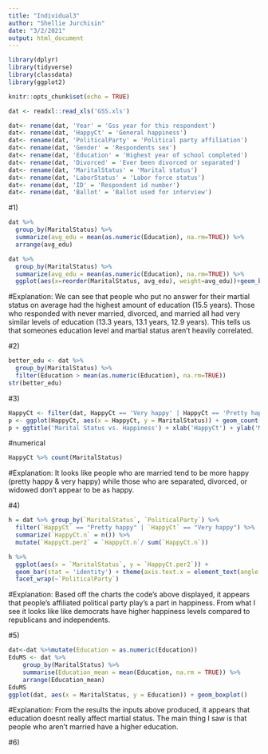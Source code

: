 ```yaml
---
title: "Individual3"
author: "Shellie Jurchisin"
date: "3/2/2021"
output: html_document
---
```

```r
library(dplyr)
library(tidyverse)
library(classdata)
library(ggplot2)
```

```r
knitr::opts_chunk$set(echo = TRUE)
```

```r
dat <- readxl::read_xls('GSS.xls')
```
```r
dat<- rename(dat, 'Year' = 'Gss year for this respondent')
dat<- rename(dat, 'HappyCt' = 'General happiness')
dat<- rename(dat, 'PoliticalParty' = 'Political party affiliation')
dat<- rename(dat, 'Gender' = 'Respondents sex')
dat<- rename(dat, 'Education' = 'Highest year of school completed')
dat<- rename(dat, 'Divorced' = 'Ever been divorced or separated')
dat<- rename(dat, 'MaritalStatus' = 'Marital status')
dat<- rename(dat, 'LaborStatus' = 'Labor force status')
dat<- rename(dat, 'ID' = 'Respondent id number')
dat<- rename(dat, 'Ballot' = 'Ballot used for interview')
```

#1)
```r
dat %>% 
  group_by(MaritalStatus) %>%
  summarize(avg_edu = mean(as.numeric(Education), na.rm=TRUE)) %>%
  arrange(avg_edu)
```
```r
dat %>% 
  group_by(MaritalStatus) %>%
  summarize(avg_edu = mean(as.numeric(Education), na.rm=TRUE)) %>%
  ggplot(aes(x=reorder(MaritalStatus, avg_edu), weight=avg_edu))+geom_bar(aes(fill=MaritalStatus), show.legend = FALSE) + xlab("Marital Status") + ylab("Average Time of Education (years)")
```
#Explanation: We can see that people who put no answer for their martial status on average had the highest amount of education (15.5 years). Those who responded with never married, divorced, and married all had very similar levels of education (13.3 years, 13.1 years, 12.9 years). This tells us that someones education level and martial status aren't heavily correlated.

#2)
```r
better_edu <- dat %>% 
  group_by(MaritalStatus) %>%
  filter(Education > mean(as.numeric(Education), na.rm=TRUE))
str(better_edu)
```
#3)
```r
HappyCt <- filter(dat, HappyCt == 'Very happy' | HappyCt == 'Pretty happy')
p <- ggplot(HappyCt, aes(x = HappyCt, y = MaritalStatus)) + geom_count()
p + ggtitle('Marital Status vs. Happiness') + xlab('HappyCt') + ylab('Marital Status')
```
#numerical
```r
HappyCt %>% count(MaritalStatus)
```
#Explanation: It looks like people who are married tend to be more happy (pretty happy & very happy) while those who are separated, divorced, or widowed don't appear to be as happy.

#4)
```r
h = dat %>% group_by(`MaritalStatus`, `PoliticalParty`) %>%
  filter(`HappyCt` == "Pretty happy" | `HappyCt` == "Very happy") %>%
  summarize(`HappyCt.n` = n()) %>%
  mutate(`HappyCt.per2` = `HappyCt.n`/ sum(`HappyCt.n`))
```
```r
h %>%
  ggplot(aes(x = `MaritalStatus`, y = `HappyCt.per2`)) +
  geom_bar(stat = 'identity') + theme(axis.text.x = element_text(angle = 90)) +
  facet_wrap(~`PoliticalParty`)
```
#Explanation: Based off the charts the code's above displayed, it appears that people's affiliated political party play's a part in happiness. From what I see it looks like like democrats have higher happiness levels compared to republicans and independents.

#5)
```r
dat<-dat %>%mutate(Education = as.numeric(Education))
EduMS <- dat %>%
    group_by(MaritalStatus) %>%
    summarise(Education_mean = mean(Education, na.rm = TRUE)) %>%
    arrange(Education_mean)
EduMS
ggplot(dat, aes(x = MaritalStatus, y = Education)) + geom_boxplot() 
```
#Explanation: From the results the inputs above produced, it appears that education doesnt really affect martial status. The main thing I saw is that people who aren't married have a higher education.

#6)
